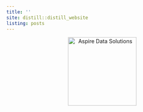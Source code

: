 ---
title: ''
site: distill::distill_website
listing: posts
---

<!-- in <head> -->
<link rel="icon" href="/githubwebsite/favicon.ico">

<!-- in the page body/header -->
<header class="site-header">
  <a class="brand" href="/">
    <img src="/githubwebsite/aspire-logo-1.png" alt="Aspire Data Solutions" width="180" height="auto">
  </a>
</header>
